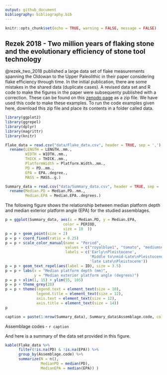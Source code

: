 ```yaml
---
output: github_document
bibliography: bibliography.bib
---
```


```r

knitr::opts_chunk$set(echo = TRUE, warning = FALSE, message = FALSE)

```


## Rezek 2018 - Two million years of flaking stone and the evolutionary efficiency of stone tool technology

@rezek_two_2018 published a large data set of flake measurements spanning the Oldowan to the Upper Paleolithic in their paper considering flake efficiency through time.  In the initial publication, there are some mistakes in the shared data (duplicate cases).  A revised data set and R code to make the figures in the paper were subsequenty published with a correction.  These can be found on this [zenodo page](https://zenodo.org/record/1408081#.XyhvEygzZWG) as a zip file.  We have used this code to make these examples.  To run the code examples given here, download this zip file and place its contents in a folder called data.

```r

library(ggplot2)
library(ggrepel)
library(dplyr)
library(magrittr)
library(knitr)

Flake_data = read.csv("data/Flake_data.csv", header = TRUE, sep = ',') %>%
  rename(LENGTH = LENGTH..mm.,
         WIDTH = WIDTH..mm.,
         THICK = THICK..mm.,
         PlatformWidth = Platform.Width..mm.,
         PD = PD..mm.,
         EPA = EPA..degree.,
         MASS = MASS..g.)

Summary_data = read.csv("data/Summary_data.csv", header = TRUE, sep = ',') %>%
  rename(Median.PD = Median.PD..mm.,
         Median.EPA = Median.EPA..degrees.)

```

The following figure shows the relationship between median platform depth and median exterior platform angle (EPA) for the studied assemblages.

```r

p = ggplot(Summary_data, aes(x = Median.PD, y = Median.EPA, 
                          color = PERIOD, 
                          size = 10  ))
p = p + geom_point(size = 2)
p = p + coord_fixed(ratio = 0.25)
p = p + scale_color_manual(name = "Period",
                           values = c("royalblue1", "tomato", "mediumseagreen"),
                           labels = c('Early\nPleistocene',
                                      'Middle to\nmid-Late\nPleistocene',
                                      'late Late\nPleistocene'))
p = p + geom_text_repel(aes(label = ID), size = 3.5)
p = p + labs(x = "Median platform depth (mm)",
             y = "Median exterior platform angle (degrees)")
p = p + xlim(1, 15) + ylim(55, 105) 
p = p + theme_grey(20)
p = p + theme(legend.text = element_text(size = 10),
              legend.title = element_text(size = 12),
              axis.text = element_text(size = 12),
              axis.title = element_text(size = 14)) 
p

caption = paste(1:nrow(Summary_data), Summary_data$Assemblage.code, collapse = ', ')

```

Assemblage codes - `r caption`

And here is a summary of the data set provided in this figure.

```r

kable(Flake_data %>% 
      filter(!is.na(PD) & !is.na(EPA)) %>%
      group_by(Assemblage.code) %>%   
      summarize(N = n(),
                MedianPD = median(PD),
                MedianEPA = median(EPA)) )

```

